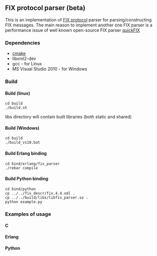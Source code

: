 ==FIX protocol parser (beta)==

This is an implementation of [[http://www.fixprotocol.org|FIX protocol]] parser for parsing/constructing FIX messages.
The main reason to implement another one FIX parser is a performance issue of well
known open-source FIX parser [[http://quickfixengine.org/|quickFIX]]

=== Dependencies ===
* [[http://www.cmake.org|cmake]]
* libxml2-dev
* gcc - for Linux
* MS Visual Studio 2010 - for Windows

=== Build ===

==== Build (linux) ====

 cd build
 ./build.sh
libs directory will contain built libraries (both static and shared)
==== Build (Windows) ====

 cd build
 ./build_vs10.bat

==== Build Erlang binding ====

 cd bind/erlang/fix_parser
 ./rebar compile

==== Build Python binding ====
 cd bind/python
 cp ../../fix_descr/fix.4.4.xml .
 cp ../../build/libs/libfix_parser.so .
 python example.py

=== Examples of usage ===

==== С ====

==== Erlang ====

==== Python ====
